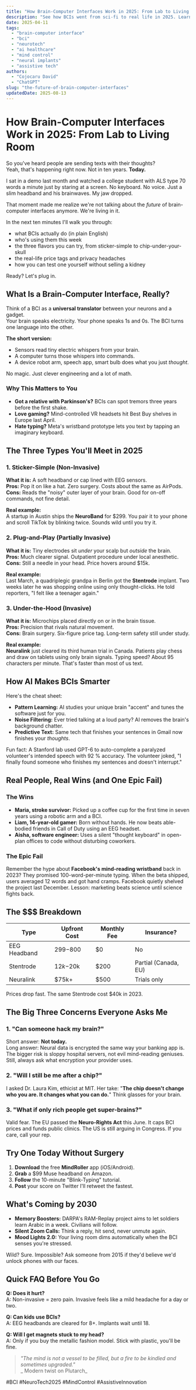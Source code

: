 ```yaml
---
title: "How Brain-Computer Interfaces Work in 2025: From Lab to Living Room"
description: "See how BCIs went from sci-fi to real life in 2025. Learn what brain-computer interfaces do, who uses them, and how you might try one soon."
date: 2025-04-11
tags:
  - "brain-computer interface"
  - "bci"
  - "neurotech"
  - "ai healthcare"
  - "mind control"
  - "neural implants"
  - "assistive tech"
authors:
  - "Cojocaru David"
  - "ChatGPT"
slug: "the-future-of-brain-computer-interfaces"
updatedDate: 2025-08-13
---
```


# How Brain-Computer Interfaces Work in 2025: From Lab to Living Room

So you've heard people are sending texts with their thoughts?  
Yeah, that's happening right now. Not in ten years. **Today.**

I sat in a demo last month and watched a college student with ALS type 70 words a minute just by staring at a screen. No keyboard. No voice. Just a slim headband and his brainwaves. My jaw dropped.  

That moment made me realize we're not talking about the *future* of brain-computer interfaces anymore. We're living in it.  

In the next ten minutes I'll walk you through:
- what BCIs actually do (in plain English)  
- who's using them this week  
- the three flavors you can try, from sticker-simple to chip-under-your-skull  
- the real-life price tags and privacy headaches  
- how you can test one yourself without selling a kidney  

Ready? Let's plug in.

## What Is a Brain-Computer Interface, Really?

Think of a BCI as a **universal translator** between your neurons and a gadget.  
Your brain speaks electricity. Your phone speaks 1s and 0s. The BCI turns one language into the other.

**The short version:**
- Sensors read tiny electric whispers from your brain.  
- A computer turns those whispers into commands.  
- A device robot arm, speech app, smart bulb does what you just *thought*.

No magic. Just clever engineering and a lot of math.

### Why This Matters to You

- **Got a relative with Parkinson's?** BCIs can spot tremors three years before the first shake.  
- **Love gaming?** Mind-controlled VR headsets hit Best Buy shelves in Europe last April.  
- **Hate typing?** Meta's wristband prototype lets you text by tapping an imaginary keyboard.

## The Three Types You'll Meet in 2025

### 1. Sticker-Simple (Non-Invasive)
**What it is:** A soft headband or cap lined with EEG sensors.  
**Pros:** Pop it on like a hat. Zero surgery. Costs about the same as AirPods.  
**Cons:** Reads the "noisy" outer layer of your brain. Good for on-off commands, not fine detail.

**Real example:**  
A startup in Austin ships the **NeuroBand** for $299. You pair it to your phone and scroll TikTok by blinking twice. Sounds wild until you try it.

### 2. Plug-and-Play (Partially Invasive)
**What it is:** Tiny electrodes sit *under* your scalp but *outside* the brain.  
**Pros:** Much clearer signal. Outpatient procedure under local anesthetic.  
**Cons:** Still a needle in your head. Price hovers around $15k.

**Real example:**  
Last March, a quadriplegic grandpa in Berlin got the **Stentrode** implant. Two weeks later he was shopping online using only thought-clicks. He told reporters, "I felt like a teenager again."

### 3. Under-the-Hood (Invasive)
**What it is:** Microchips placed directly on or in the brain tissue.  
**Pros:** Precision that rivals natural movement.  
**Cons:** Brain surgery. Six-figure price tag. Long-term safety still under study.

**Real example:**  
**Neuralink** just cleared its third human trial in Canada. Patients play chess and draw on tablets using only brain signals. Typing speed? About 95 characters per minute. That's faster than most of us text.

## How AI Makes BCIs Smarter

Here's the cheat sheet:

- **Pattern Learning:** AI studies your unique brain "accent" and tunes the software just for you.  
- **Noise Filtering:** Ever tried talking at a loud party? AI removes the brain's background chatter.  
- **Predictive Text:** Same tech that finishes your sentences in Gmail now finishes your *thoughts*.

Fun fact: A Stanford lab used GPT-6 to auto-complete a paralyzed volunteer's intended speech with 92 % accuracy. The volunteer joked, "I finally found someone who finishes my sentences and doesn't interrupt."

## Real People, Real Wins (and One Epic Fail)

### The Wins
- **Maria, stroke survivor:** Picked up a coffee cup for the first time in seven years using a robotic arm and a BCI.  
- **Liam, 14-year-old gamer:** Born without hands. He now beats able-bodied friends in Call of Duty using an EEG headset.  
- **Aisha, software engineer:** Uses a silent "thought keyboard" in open-plan offices to code without disturbing coworkers.

### The Epic Fail
Remember the hype about **Facebook's mind-reading wristband** back in 2023? They promised 100-word-per-minute typing. When the beta shipped, users averaged 12 words and got hand cramps. Facebook quietly shelved the project last December. Lesson: marketing beats science until science fights back.

## The $$$ Breakdown

| Type             | Upfront Cost | Monthly Fee | Insurance?          |
|------------------|--------------|-------------|---------------------|
| EEG Headband     | $299-$800    | $0          | No                  |
| Stentrode        | $12k-$20k    | $200        | Partial (Canada, EU)|
| Neuralink        | $75k+        | $500        | Trials only         |

Prices drop fast. The same Stentrode cost $40k in 2023.

## The Big Three Concerns Everyone Asks Me

### 1. "Can someone hack my brain?"
Short answer: **Not today.**  
Long answer: Neural data is encrypted the same way your banking app is. The bigger risk is sloppy hospital servers, not evil mind-reading geniuses. Still, always ask what encryption your provider uses.

### 2. "Will I still be me after a chip?"
I asked Dr. Laura Kim, ethicist at MIT. Her take: "**The chip doesn't change who you are. It changes what you can do.**" Think glasses for your brain.

### 3. "What if only rich people get super-brains?"
Valid fear. The EU passed the **Neuro-Rights Act** this June. It caps BCI prices and funds public clinics. The US is still arguing in Congress. If you care, call your rep.

## Try One Today Without Surgery

1. **Download** the free **MindRoller** app (iOS/Android).  
2. **Grab** a $99 Muse headband on Amazon.  
3. **Follow** the 10-minute "Blink-Typing" tutorial.  
4. **Post** your score on Twitter I'll retweet the fastest.

## What's Coming by 2030

- **Memory Boosters:** DARPA's RAM-Replay project aims to let soldiers learn Arabic in a week. Civilians will follow.  
- **Silent Zoom Calls:** Think a reply, hit send, never unmute again.  
- **Mood Lights 2.0:** Your living room dims automatically when the BCI senses you're stressed.

Wild? Sure. Impossible? Ask someone from 2015 if they'd believe we'd unlock phones with our faces.

## Quick FAQ Before You Go

**Q: Does it hurt?**  
A: Non-invasive = zero pain. Invasive feels like a mild headache for a day or two.

**Q: Can kids use BCIs?**  
A: EEG headbands are cleared for 8+. Implants wait until 18.

**Q: Will I get magnets stuck to my head?**  
A: Only if you buy the metallic fashion model. Stick with plastic, you'll be fine.

> _"The mind is not a vessel to be filled, but a fire to be kindled and sometimes upgraded."_  
> _ Modern twist on Plutarch_

#BCI #NeuroTech2025 #MindControl #AssistiveInnovation